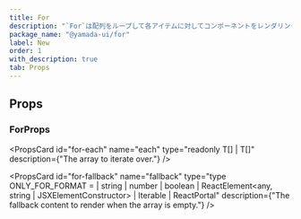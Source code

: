 ```yaml
---
title: For
description: "`For`は配列をループして各アイテムに対してコンポーネントをレンダリングするために使用されるコンポーネントです。"
package_name: "@yamada-ui/for"
label: New
order: 1
with_description: true
tab: Props
---
```


## Props

### ForProps

<PropsCard
  id="for-each"
  name="each"
  type="readonly T[] | T[]"
  description={"The array to iterate over."}
/>

<PropsCard
  id="for-fallback"
  name="fallback"
  type="type ONLY_FOR_FORMAT =
  | string
  | number
  | boolean
  | ReactElement<any, string | JSXElementConstructor<any>>
  | Iterable<ReactNode>
  | ReactPortal"
  description={"The fallback content to render when the array is empty."}
/>
